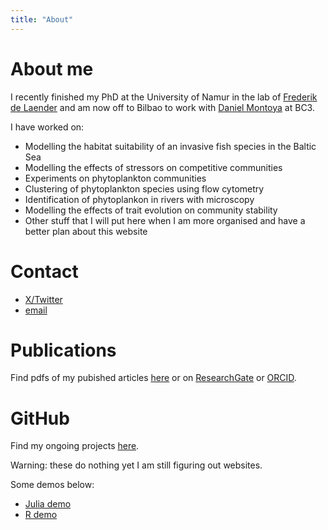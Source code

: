 ```yaml
---
title: "About"
---
```


# About me

I recently finished my PhD at the University of Namur in the lab of [Frederik de Laender](https://eccology.eu/) and am now off to Bilbao to work with [Daniel Montoya](https://danielmontoyalab.com/) at BC3. 

I have worked on:

- Modelling the habitat suitability of an invasive fish species in the Baltic Sea
- Modelling the effects of stressors on competitive communities
- Experiments on phytoplankton communities
- Clustering of phytoplankton species using flow cytometry
- Identification of phytoplankon in rivers with microscopy
- Modelling the effects of trait evolution on community stability
- Other stuff that I will put here when I am more organised and have a better plan about this website

# Contact

- [X/Twitter](https://twitter.com/sciencey_mark)
- [email](mailto:mark.j.holmes.95@gmail.com)

# Publications

Find pdfs of my pubished articles [here](articles.qmd) or on [ResearchGate](https://www.researchgate.net/profile/Mark-Holmes-10) or [ORCID](https://orcid.org/0000-0002-0273-0483).

# GitHub

Find my ongoing projects [here](https://github.com/markjholmes).

::: {.callout-warning collapse="true" title="Code demos"}

Warning: these do nothing yet I am still figuring out websites.

Some demos below:

- [Julia demo](julia-demo.qmd)
- [R demo](r-demo.qmd)

:::